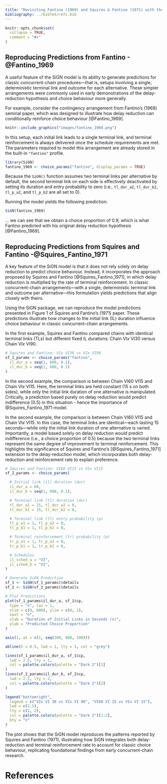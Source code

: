 ```yaml
---
title: "Revisiting Fantino (1969) and Squires & Fantino (1971) with the SiGN Model"
bibliography: ../bibTeX/refs.bib
---
```


```r
knitr::opts_chunk$set(
  collapse = TRUE,
  comment = "#>"
)
```

## Reproducing Predictions from Fantino -@Fantino_1969

A useful feature of the SiGN model is its ability to generate predictions for classic concurrent-chain procedures—that is, setups involving a single, deterministic terminal link and outcome for each alternative. These simpler arrangements were commonly used in early demonstrations of the delay-reduction hypothesis and choice behaviour more generally.

For example, consider the contingency arrangement from Fantino's (1969) seminal paper, which was designed to illustrate how delay reduction can conditionally reinforce choice behaviour [@Fantino_1969].

```r
knitr::include_graphics("images/fantino_1969.png")
```

In this setup, each initial link leads to a single terminal link, and terminal reinforcement is always delivered once the schedule requirements are met. The parameters required to model this arrangement are already stored in the built-in `"fantino"` profile.

```r
library(SiGN)
fantino_1969 <- choice_params("fantino", display_params = TRUE)
```

Because the `SiGN()` function assumes two terminal links per alternative by default, the second terminal link on each side is effectively deactivated by setting its duration and entry probability to zero (i.e., `tl_dur_a2`, `tl_dur_b2`, `tl_p_a2`, and `tl_p_b2` are all set to 0).

Running the model yields the following prediction:

```r
SiGN(fantino_1969)
```

... we can see that we obtain a choice proportion of 0.9, which is what Fantino predicted with his original delay reduction hypothesis [@Fantino_1969].

## Reproducing Predictions from Squires and Fantino -@Squires_Fantino_1971

A key feature of the SiGN model is that it does not rely solely on delay reduction to predict choice behaviour. Instead, it incorporates the approach proposed by Squires and Fantino [@Squires_Fantino_1971], in which delay reduction is multiplied by the rate of terminal reinforcement. In classic concurrent-chain arrangements—with a single, deterministic terminal link and outcome per alternative—this formulation yields predictions that align closely with theirs.

Using the SiGN package, we can reproduce the model predictions presented in Figure 1 of Squires and Fantino’s (1971) paper. These predictions illustrate how changes to the initial link (IL) duration influence choice behaviour in classic concurrent-chain arrangements.

In the first example, Squires and Fantino compared chains with identical terminal links (TLs) but different fixed IL durations: Chain VI$x$ VI30 versus Chain VI$x$ VI90.

```r
# Squires and Fantino: VIx VI30 vs VIx VI90
sf_1_params <- choice_params("fantino",
  il_dur_a = seq(1, 600, 0.1),
  il_dur_b = seq(1, 600, 0.1)
)
```

In the second example, the comparison is between Chain VI60 VI15 and Chain VI$x$ VI15. Here, the terminal links are held constant (15 s on both sides), while only the initial link duration of one alternative is manipulated. Critically, a prediction based purely on delay reduction would predict indifference (0.5) in this situation - hence the importance of @Squires_Fantino_1971 model.

In the second example, the comparison is between Chain VI60 VI15 and Chain VI$x$ VI15. In this case, the terminal links are identical—each lasting 15 seconds—while only the initial link duration of one alternative is varied. Importantly, a model based solely on delay reduction would predict indifference (i.e., a choice proportion of 0.5) because the two terminal links represent the same degree of improvement to terminal reinforcement. This highlights the significance of Squires and Fantino’s [@Squires_Fantino_1971] extension to the delay-reduction model, which incorporates both delay-reduction and reinforcement rate to explain preference.

```r
# Squires and Fantino: VI60 VI15 vs VIx VI15
sf_2_params <- choice_params(

  # Initial link (il) duration (dur)
  il_dur_a = 60,
  il_dur_b = seq(1, 600, 0.1),

  # Terminal link (tl) duration (dur)
  tl_dur_a1 = 15, tl_dur_a2 = 0,
  tl_dur_b1 = 15, tl_dur_b2 = 0,

  # Terminal link (tl) entry probability (p)
  tl_p_a1 = 1, tl_p_a2 = 0,
  tl_p_b1 = 1, tl_p_b2 = 0,

  # Terminal reinforcement (tr) probability (p)
  tr_p_a1 = 1, tr_p_a2 = 0,
  tr_p_b1 = 1, tr_p_b2 = 0,

  # Schedules
  il_sched_a = "VI",
  il_sched_b = "VI",
)
```

```r
# Generate SiGN Prediction
sf_1 <- SiGN(sf_1_params)$details
sf_2 <- SiGN(sf_2_params)$details
```

```r
# Plot Predictions
plot(sf_1_params$il_dur_a, sf_1$cp,
  type = "n", las = 1,
  xlim = c(0, 600), ylim = c(0, 1),
  xaxt = "n",
  xlab = "Duration of Initial Links in Seconds (x)",
  ylab = "Predicted Choice Proportion"
)

axis(1, at = c(1, seq(100, 600, 100)))

abline(h = 0.5, lwd = 1, lty = 3, col = "grey")

lines(sf_1_params$il_dur_a, sf_1$cp,
  lwd = 2.5, lty = 1,
  col = palette.colors(palette = "Dark 2")[1]
)
lines(sf_2_params$il_dur_b, sf_2$cp,
  lwd = 2.5, lty = 2,
  col = palette.colors(palette = "Dark 2")[2]
)

legend("bottomright",
  legend = c("VIx VI 30 vs VIx VI 90", "VI60 VI 15 vs VIx VI 15"),
  lwd = c(2.5),
  lty = c(1, 2),
  col = palette.colors(palette = "Dark 2")[1:2],
  bty = "n"
)
```

The plot shows that the SiGN model reproduces the patterns reported by Squires and Fantino (1971), illustrating how SiGN integrates both delay-reduction and terminal reinforcement rate to account for classic choice behaviour, replicating foundational findings from early concurrent-chain research.

# References
